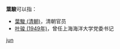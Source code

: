 '''葉駿'''可以指：
* [[葉駿_(清朝)|葉駿 (清朝)]]，清朝官员
* [[叶骏_(1949年)|叶骏 (1949年)]]，曾任上海海洋大学党委书记

{{disambig}}

[[Category:二字葉姓人名消歧義|jun]]